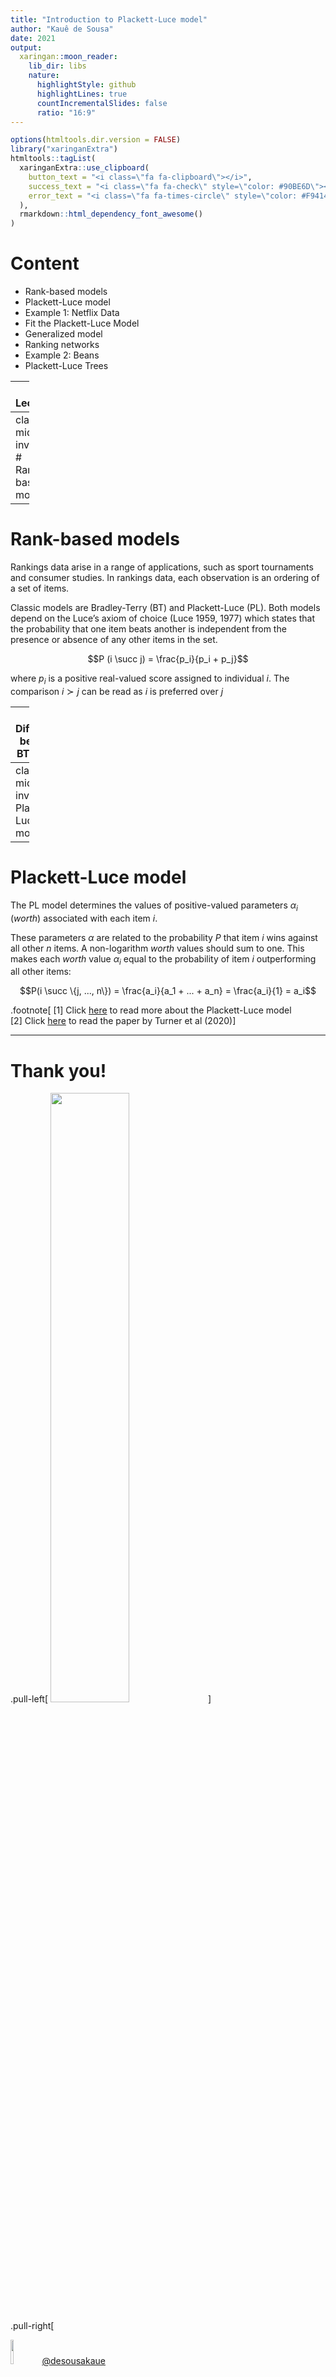 ```yaml
---
title: "Introduction to Plackett-Luce model"
author: "Kauê de Sousa"
date: 2021
output:
  xaringan::moon_reader:
    lib_dir: libs
    nature:
      highlightStyle: github
      highlightLines: true
      countIncrementalSlides: false
      ratio: "16:9"
---
```


```r
options(htmltools.dir.version = FALSE)
library("xaringanExtra")
htmltools::tagList(
  xaringanExtra::use_clipboard(
    button_text = "<i class=\"fa fa-clipboard\"></i>",
    success_text = "<i class=\"fa fa-check\" style=\"color: #90BE6D\"></i>",
    error_text = "<i class=\"fa fa-times-circle\" style=\"color: #F94144\"></i>"
  ),
  rmarkdown::html_dependency_font_awesome()
)
```


# Content

* Rank-based models 
* Plackett-Luce model
* Example 1: Netflix Data
* Fit the Plackett-Luce Model
* Generalized model
* Ranking networks
* Example 2: Beans
* Plackett-Luce Trees

---
# Lecture

The lecture on this topic is given by Dr. Heather Turner as part of the eRum 2018 in Budapest. 

[Click here to watch the lecture](https://www.youtube.com/watch?v=ztVriQvrrxY)

---
class: middle, inverse
# Rank-based model
---

# Rank-based models

Rankings data arise in a range of applications, such as sport tournaments and consumer studies. In rankings data, each observation is an ordering of a set of items.

Classic models are Bradley-Terry (BT) and Plackett-Luce (PL). Both models depend on the Luce's axiom of choice (Luce 1959, 1977) which states that the probability that one item beats another is independent from the presence or absence of any other items in the set.

$$P (i \succ j) = \frac{p_i}{p_i + p_j}$$

where $p_i$ is a positive real-valued score assigned to individual $i$. The comparison $i \succ j$ can be read as $i$ is preferred over $j$

---
# Difference between BT and PL

While the BT model is used for pairwise comparisons, the PL model is used for rankings of three or more items. 

This makes possible to compare items across the entire rank permutation whereas BT model breaks the comparison into pairs. 

---
class: middle, inverse
# Plackett-Luce model 
---
# Plackett-Luce model

The PL model determines the values of positive-valued parameters $\alpha_i$ (*worth*) associated with each item $i$. 

These parameters $\alpha$ are related to the probability $P$ that item $i$ wins against all other $n$ items. A non-logarithm *worth* values should sum to one. This makes each *worth* value $\alpha_i$ equal to the probability of item $i$ outperforming all other items:

$$P(i \succ \{j, ..., n\}) = \frac{a_i}{a_1 + ... + a_n} = \frac{a_i}{1} = a_i$$


.footnote[
[1] Click [here](https://hturner.github.io/PlackettLuce/articles/Overview.html) to read more about the Plackett-Luce model    
[2] Click [here](https://doi.org/10.1007/s00180-020-00959-3) to read the paper by Turner et al (2020)
]

---
# **Thank you!**

.pull-left[
<img src="img/logos-v.png" width="50%"/>
]

.pull-right[

<img src="https://img.icons8.com/color/64/000000/twitter.png" width = "10%">[@desousakaue](https://twitter.com/desousakaue)

<img src="https://img.icons8.com/ios-filled/50/000000/email-open.png" width = "10%">[k.desousa@cgiar.org](mailto:k.desousa@cgiar.org)
]


